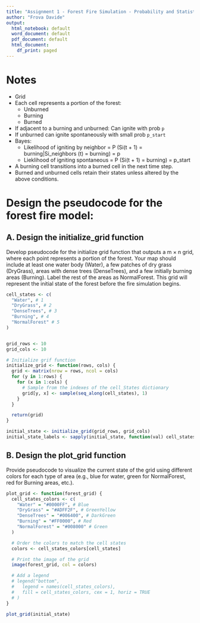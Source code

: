 ```yaml
---
title: "Assignment 1 - Forest Fire Simulation - Probability and Statistics 2023"
author: "Frova Davide"
output:
  html_notebook: default
  word_document: default
  pdf_document: default
  html_document:
    df_print: paged
---
```


# Notes
- Grid
- Each cell represents a portion of the forest:
  - Unburned
  - Burning
  - Burned
- If adjacent to a burning and unburned: Can ignite with prob `p`
- If unburned can ignite spontaneously with small prob `p_start`
- Bayes:
  - Likelihood of igniting by neighbor = P (Si(t + 1) = burning|Si_neighbors (t) = burning) = p
  - Lieklihood of igniting spontaneous = P (Si(t + 1) = burning) = p_start
- A burning cell transitions into a burned cell in the next time step.
- Burned and unburned cells retain their states unless altered by the above conditions.


# Design the pseudocode for the forest fire model:
## A. Design the initialize_grid function

Develop pseudocode for the initialize grid
function that outputs a m × n grid, where each point represents a portion of the forest. Your map
should include at least one water body (Water), a few patches of dry grass (DryGrass), areas with
dense trees (DenseTrees), and a few initially burning areas (Burning). Label the rest of the areas
as NormalForest. This grid will represent the initial state of the forest before the fire simulation
begins.


<!-- TODO: Add pseudocode -->

```r
cell_states <- c(
  "Water", # 1
  "DryGrass", # 2
  "DenseTrees", # 3
  "Burning", # 4
  "NormalForest" # 5
)


grid_rows <- 10
grid_cols <- 10

# Initialize grif function
initialize_grid <- function(rows, cols) {
  grid <- matrix(nrow = rows, ncol = cols)
  for (y in 1:rows) {
    for (x in 1:cols) {
      # Sample from the indexes of the cell_States dictionary
      grid[y, x] <- sample(seq_along(cell_states), 1)
    }
  }

  return(grid)
}

initial_state <- initialize_grid(grid_rows, grid_cols)
initial_state_labels <- sapply(initial_state, function(val) cell_states[val])
```

## B. Design the plot_grid function
Provide pseudocode to visualize the current state
of the grid using different colors for each type of area (e.g., blue for water, green for NormalForest,
red for Burning areas, etc.).

<!-- TODO: Add pseudocode -->

```r
plot_grid <- function(forest_grid) {
  cell_states_colors <- c(
    "Water" = "#0000FF", # Blue
    "DryGrass" = "#ADFF2F", # GreenYellow
    "DenseTrees" = "#006400", # DarkGreen
    "Burning" = "#FF0000", # Red
    "NormalForest" = "#008000" # Green
  )

  # Order the colors to match the cell states
  colors <- cell_states_colors[cell_states]

  # Print the image of the grid
  image(forest_grid, col = colors)

  # Add a legend
  # legend("bottom",
  #   legend = names(cell_states_colors),
  #   fill = cell_states_colors, cex = 1, horiz = TRUE
  # )
}

plot_grid(initial_state)
```
